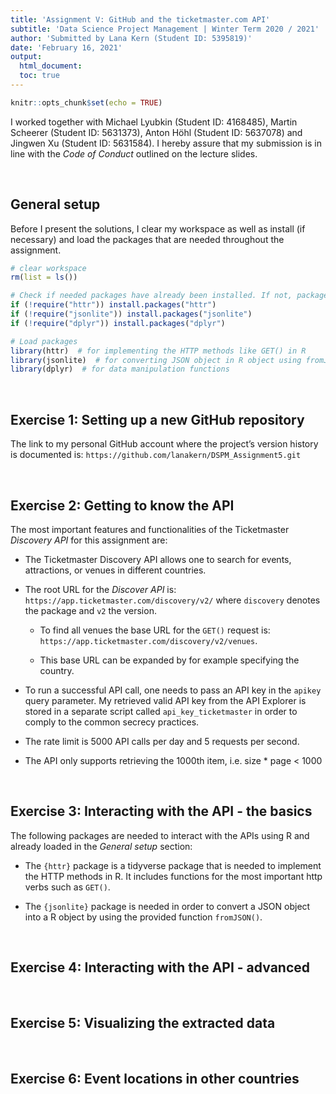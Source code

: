 ```yaml
---
title: 'Assignment V: GitHub and the ticketmaster.com API'
subtitle: 'Data Science Project Management | Winter Term 2020 / 2021' 
author: 'Submitted by Lana Kern (Student ID: 5395819)'
date: 'February 16, 2021'
output: 
  html_document:
  toc: true
---
```


```r
knitr::opts_chunk$set(echo = TRUE)
```


I worked together with Michael Lyubkin (Student ID: 4168485), Martin Scheerer (Student ID: 5631373), Anton Höhl (Student ID: 5637078) and Jingwen Xu (Student ID: 5631584). 
I hereby assure that my submission is in line with the *Code of Conduct*  outlined on the lecture slides. 

\

## General setup

Before I present the solutions, I clear my workspace as well as install (if necessary)
and load the packages that are needed throughout the assignment.

```r
# clear workspace
rm(list = ls()) 

# Check if needed packages have already been installed. If not, packages are installed. 
if (!require("httr")) install.packages("httr")  
if (!require("jsonlite")) install.packages("jsonlite") 
if (!require("dplyr")) install.packages("dplyr") 

# Load packages
library(httr)  # for implementing the HTTP methods like GET() in R
library(jsonlite)  # for converting JSON object in R object using fromJSON()
library(dplyr)  # for data manipulation functions
```


\

## Exercise 1: Setting up a new GitHub repository

The link to my personal GitHub account where the project's version history is documented is:
`https://github.com/lanakern/DSPM_Assignment5.git`


\

## Exercise 2: Getting to know the API

The most important features and functionalities of the Ticketmaster *Discovery API* for this assignment are:

* The Ticketmaster Discovery API allows one to search for events, attractions, or venues in different countries. 

* The root URL for the *Discover API* is: `https://app.ticketmaster.com/discovery/v2/` where `discovery` denotes the package and `v2` the version.

  + To find all venues the base URL for the `GET()` request is: `https://app.ticketmaster.com/discovery/v2/venues`. 
  
  + This base URL can be expanded by for example specifying the country. 

* To run a successful API call, one needs to pass an API key in the `apikey` query parameter. My retrieved valid API key from the API Explorer is stored in a separate script called `api_key_ticketmaster` in order to comply to the common secrecy practices. 

* The rate limit is 5000 API calls per day and 5 requests per second.

* The API only supports retrieving the 1000th item, i.e. size * page < 1000


\

## Exercise 3: Interacting with the API - the basics

The following packages are needed to interact with the APIs using R and already loaded in the *General setup* section:

* The `{httr}` package is a tidyverse package that is needed to implement the HTTP methods in R. It includes functions for the most important http verbs such as `GET()`.

* The `{jsonlite}` package is needed in order to convert a JSON object into a R object by using the provided function `fromJSON()`. 



\

## Exercise 4: Interacting with the API - advanced

\

## Exercise 5: Visualizing the extracted data

\

## Exercise 6: Event locations in other countries